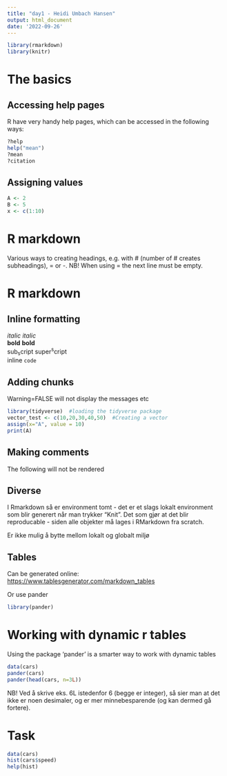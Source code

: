 ```yaml
---
title: "day1 - Heidi Umbach Hansen"
output: html_document
date: '2022-09-26'
---
```


```r
library(rmarkdown)
library(knitr)
```

# The basics

## Accessing help pages

R have very handy help pages, which can be accessed in the following ways:

```r
?help
help("mean")
?mean
?citation
```

## Assigning values

```r
A <- 2
B <- 5
x <- c(1:10)
```

# R markdown

Various ways to creating headings, e.g. with \# (number of \# creates subheadings), = or -. NB! When using = the next line must be empty.

# R markdown

## Inline formatting

*italic* *italic*   
**bold** __bold__   
sub~s~cript super^s^cript  
inline `code`  
 

## Adding chunks

Warning=FALSE will not display the messages etc

```r
library(tidyverse)  #loading the tidyverse package
vector_test <- c(10,20,30,40,50)  #Creating a vector
assign(x="A", value = 10)
print(A)
```

## Making comments
The following will not be rendered
<!--
An interesting comment
-->

## Diverse

I Rmarkdown så er environment tomt - det er et slags lokalt environment som blir generert når man trykker "Knit". Det som gjør at det blir reproducable - siden alle objekter må lages i RMarkdown fra scratch.

Er ikke mulig å bytte mellom lokalt og globalt miljø

## Tables 
Can be generated online: <https://www.tablesgenerator.com/markdown_tables>

Or use pander

```r
library(pander)
```

# Working with dynamic r tables

Using the package 'pander' is a smarter way to work with dynamic tables

```r
data(cars)
pander(cars)
pander(head(cars, n=3L))
```

NB! Ved å skrive eks. 6L istedenfor 6 (begge er integer), så sier man at det ikke er noen desimaler, og er mer minnebesparende (og kan dermed gå fortere).

# Task
```r
data(cars)
hist(cars$speed)
help(hist)
```


